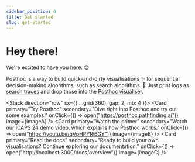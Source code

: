 ```yaml
---
sidebar_position: 0
title: Get started
slug: get-started
---
```



# Hey there!

We're excited to have you here. 😊

Posthoc is a way to build quick-and-dirty visualisations ✨ for sequential decision-making algorithms, such as search algorithms. 🚀 Just print logs as [search traces](./search-trace) and drop those into the [Posthoc visualiser](./visualiser/overview).

<Stack direction="row" sx={{ ...grid(360), gap: 2, mb: 4 }}>
  <Card
    primary="Try Posthoc"
    secondary="Dive right into Posthoc and try out some examples."
    onClick={() => open("https://posthoc.pathfinding.ai")}
    image={imageA}
  />
  <Card
    primary="Watch the primer"
    secondary="Watch our ICAPS 24 demo video, which explains how Posthoc works."
    onClick={() => open("https://youtu.be/qVpHPYRi6GY")}
    image={imageB}
  />
  <Card
    primary="Read the docs"
    secondary="Ready to build your own visualisations? Continue exploring our documentation."
    onClick={() => open("http://localhost:3000/docs/overview")}
    image={imageC}
  />
</Stack>
